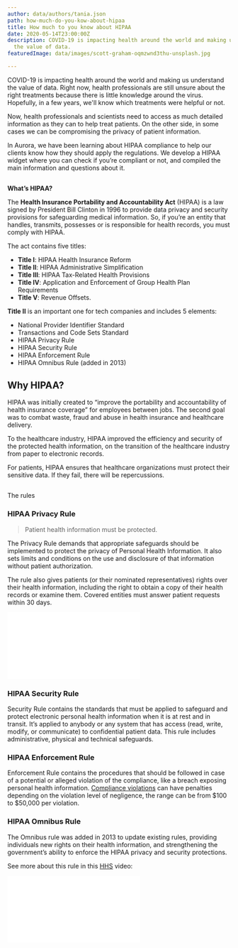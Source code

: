 ```yaml
---
author: data/authors/tania.json
path: how-much-do-you-kow-about-hipaa
title: How much to you know about HIPAA
date: 2020-05-14T23:00:00Z
description: COVID-19 is impacting health around the world and making us understand
  the value of data.
featuredImage: data/images/scott-graham-oqmzwnd3thu-unsplash.jpg

---
```

COVID-19 is impacting health around the world and making us understand the value of data. Right now, health professionals are still unsure about the right treatments because there is little knowledge around the virus. Hopefully, in a few years, we'll know which treatments were helpful or not.

Now, health professionals and scientists need to access as much detailed information as they can to help treat patients. On the other side, in some cases we can be compromising the privacy of patient information.

In Aurora, we have been learning about HIPAA compliance to help our clients know how they should apply the regulations. We develop a HIPAA widget where you can check if you’re compliant or not, and compiled the main information and questions about it.

## 

**What’s HIPAA?**

The **Health Insurance Portability and Accountability Act** (HIPAA) is a law signed by President Bill Clinton in 1996 to provide data privacy and security provisions for safeguarding medical information. So, if you’re an entity that handles, transmits, possesses or is responsible for health records, you must comply with HIPAA.

The act contains five titles:

* **Title I**: HIPAA Health Insurance Reform
* **Title II**: HIPAA Administrative Simplification
* **Title III**: HIPAA Tax-Related Health Provisions
* **Title IV**: Application and Enforcement of Group Health Plan Requirements
* **Title V**: Revenue Offsets.

**Title II** is an important one for tech companies and includes 5 elements:

* National Provider Identifier Standard
* Transactions and Code Sets Standard
* HIPAA Privacy Rule
* HIPAA Security Rule
* HIPAA Enforcement Rule
* HIPAA Omnibus Rule (added in 2013)

## Why HIPAA?

HIPAA was initially created to “improve the portability and accountability of health insurance coverage” for employees between jobs. The second goal was to combat waste, fraud and abuse in health insurance and healthcare delivery.

To the healthcare industry, HIPAA improved the efficiency and security of the protected health information, on the transition of the healthcare industry from paper to electronic records.

For patients, HIPAA ensures that healthcare organizations must protect their sensitive data. If they fail, there will be repercussions.

## 

The rules

### **HIPAA Privacy Rule**

> Patient health information must be protected.

The Privacy Rule demands that appropriate safeguards should be implemented to protect the privacy of Personal Health Information. It also sets limits and conditions on the use and disclosure of that information without patient authorization.

The rule also gives patients (or their nominated representatives) rights over their health information, including the right to obtain a copy of their health records or examine them. Covered entities must answer patient requests within 30 days.

<iframe src="[https://www.youtube.com/watch?v=3-wV23_E4eQ&t=34s](https://www.youtube.com/watch?v=3-wV23_E4eQ&t=34s "https://www.youtube.com/watch?v=3-wV23_E4eQ&t=34s")" id="videoplayer" frameborder="0" scrolling="no" webkitAllowFullScreen="true" mozallowfullscreen="true" allowFullScreen="true"></iframe>

### **HIPAA Security Rule**

Security Rule contains the standards that must be applied to safeguard and protect electronic personal health information when it is at rest and in transit. It’s applied to anybody or any system that has access (read, write, modify, or communicate) to confidential patient data. This rule includes administrative, physical and technical safeguards.

### **HIPAA Enforcement Rule**

Enforcement Rule contains the procedures that should be followed in case of a potential or alleged violation of the compliance, like a breach exposing personal health information. [Compliance violations](https://www.hipaajournal.com/hipaa-violation-fines/) can have penalties depending on the violation level of negligence, the range can be from $100 to $50,000 per violation.

### **HIPAA Omnibus Rule**

The Omnibus rule was added in 2013 to update existing rules, providing individuals new rights on their health information, and strengthening the government’s ability to enforce the HIPAA privacy and security protections.

See more about this rule in this [HHS](https://www.hhs.gov/) video:

<iframe src="[https://www.youtube.com/watch?v=mX-QL9PoePU](https://www.youtube.com/watch?v=mX-QL9PoePU "https://www.youtube.com/watch?v=mX-QL9PoePU")" id="videoplayer" frameborder="0" scrolling="no" webkitAllowFullScreen="true" mozallowfullscreen="true" allowFullScreen="true"></iframe>